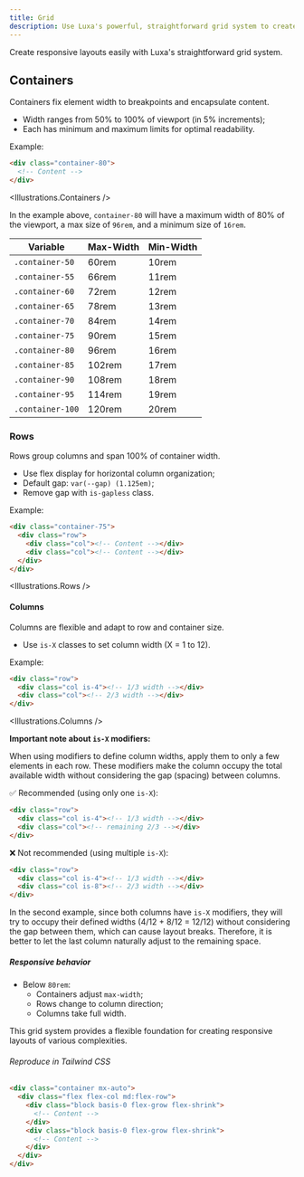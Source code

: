 ```yaml
---
title: Grid
description: Use Luxa's powerful, straightforward grid system to create responsive layouts of all shapes and sizes.
---
```


Create responsive layouts easily with Luxa's straightforward grid system.

## Containers

Containers fix element width to breakpoints and encapsulate content.

- Width ranges from 50% to 100% of viewport (in 5% increments);
- Each has minimum and maximum limits for optimal readability.

Example:

```html
<div class="container-80">
  <!-- Content -->
</div>
```

<Illustrations.Containers />

In the example above, `container-80` will have a maximum width of 80% of the viewport, a max size of `96rem`, and a minimum size of `16rem`.

| Variable         | Max-Width | Min-Width |
| ---------------- | --------- | --------- |
| `.container-50`  | 60rem     | 10rem     |
| `.container-55`  | 66rem     | 11rem     |
| `.container-60`  | 72rem     | 12rem     |
| `.container-65`  | 78rem     | 13rem     |
| `.container-70`  | 84rem     | 14rem     |
| `.container-75`  | 90rem     | 15rem     |
| `.container-80`  | 96rem     | 16rem     |
| `.container-85`  | 102rem    | 17rem     |
| `.container-90`  | 108rem    | 18rem     |
| `.container-95`  | 114rem    | 19rem     |
| `.container-100` | 120rem    | 20rem     |

### Rows

Rows group columns and span 100% of container width.

- Use flex display for horizontal column organization;
- Default gap: `var(--gap) (1.125em)`;
- Remove gap with `is-gapless` class.

Example:

```html
<div class="container-75">
  <div class="row">
    <div class="col"><!-- Content --></div>
    <div class="col"><!-- Content --></div>
  </div>
</div>
```

<Illustrations.Rows />

#### Columns

Columns are flexible and adapt to row and container size.

- Use `is-X` classes to set column width (X = 1 to 12).

Example:

```html
<div class="row">
  <div class="col is-4"><!-- 1/3 width --></div>
  <div class="col"><!-- 2/3 width --></div>
</div>
```

<Illustrations.Columns />

**Important note about `is-X` modifiers:**

When using modifiers to define column widths, apply them to only a few elements in each row. These modifiers make the column occupy the total available width without considering the gap (spacing) between columns.

✅ Recommended (using only one `is-X`):

```html
<div class="row">
  <div class="col is-4"><!-- 1/3 width --></div>
  <div class="col"><!-- remaining 2/3 --></div>
</div>
```

❌ Not recommended (using multiple `is-X`):

```html
<div class="row">
  <div class="col is-4"><!-- 1/3 width --></div>
  <div class="col is-8"><!-- 2/3 width --></div>
</div>
```

In the second example, since both columns have `is-X` modifiers, they will try to occupy their defined widths (4/12 + 8/12 = 12/12) without considering the gap between them, which can cause layout breaks. Therefore, it is better to let the last column naturally adjust to the remaining space.

##### Responsive behavior

- Below `80rem`:
  - Containers adjust `max-width`;
  - Rows change to column direction;
  - Columns take full width.

This grid system provides a flexible foundation for creating responsive layouts of various complexities.

###### Reproduce in Tailwind CSS

```html
<div class="container mx-auto">
  <div class="flex flex-col md:flex-row">
    <div class="block basis-0 flex-grow flex-shrink">
      <!-- Content -->
    </div>
    <div class="block basis-0 flex-grow flex-shrink">
      <!-- Content -->
    </div>
  </div>
</div>
```
